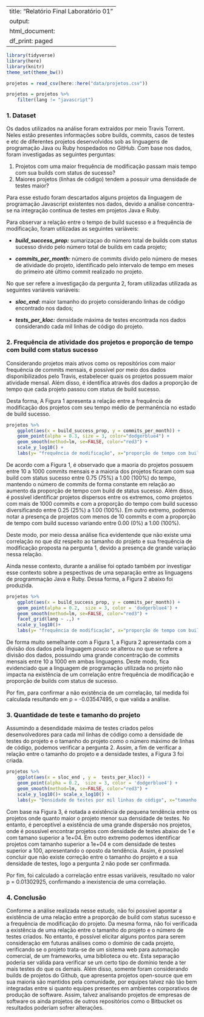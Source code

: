 
---
title: "Relatório Final Laboratório 01"
output:
  html_document:
    df_print: paged
---

```r
library(tidyverse)
library(here)
library(knitr)
theme_set(theme_bw())
```

```r
projetos = read_csv(here::here("data/projetos.csv"))
```

```r
projetos = projetos %>% 
    filter(lang != "javascript")
```

### 1. Dataset
Os dados utilizados na análise foram extraídos por meio Travis Torrent. Neles estão presentes informações sobre builds, commits, casos de testes e etc de diferentes projetos desenvolvidos sob as linguagens de programação Java ou Ruby hospedados no GitHub. Com base nos dados, foram investigadas as seguintes perguntas:

1. Projetos com uma maior frequência de modificação passam mais tempo com sua builds com status de sucesso?
2. Maiores projetos (linhas de código) tendem a possuir uma densidade de testes maior?

Para esse estudo foram descartados alguns projetos da linguagem de programação Javascript existentes nos dados, devido a análise concentra-se na integração contínua de testes em projetos Java e Ruby. 

Para observar a relação entre o tempo de build sucesso e a frequência de modificação, foram utilizadas as seguintes variáveis:

* ***build_success_prop:*** sumarizaçao do número total de builds com status sucesso divido pelo número total de builds em cada projeto;

* ***commits_per_month:*** número de commits divido pelo número de meses de atividade do projeto, identificado pelo intervalo de tempo em meses do primeiro até último commit realizado no projeto. 

No que ser refere a investigação da pergunta 2, foram utilizadas utilizada as seguintes variáveis variáveis:

* ***sloc_end:*** maior tamanho do projeto considerando linhas de código encontrado nos dados;

* ***tests_per_kloc:*** densidade máxima de testes encontrada nos dados considerando cada mil linhas de código do projeto.

### 2. Frequência de atividade dos projetos e proporção de tempo com build com status sucesso

Considerando projetos mais ativos como os repositórios com maior frequência de commits mensais, é possível por meio dos dados disponibilizados pelo Travis, estabelecer quais os projetos possuem maior atividade mensal. Além disso, é identifica através dos dados a proporção de tempo que cada projeto passou com status de build sucesso.

Desta forma, A Figura 1 apresenta a relação entre a frequência de modificação dos projetos com seu tempo médio de permanência no estado de build sucesso. 


```r
projetos %>%
    ggplot(aes(x = build_success_prop, y = commits_per_month)) +
    geom_point(alpha = 0.3, size = 3, color="dodgerblue4") +
    geom_smooth(method=lm, se=FALSE, color="red3") +    
    scale_y_log10() +
    labs(y= "frequência de modificação", x="proporção de tempo com builds com status sucesso", title="Figura 1 - Relação entre tempo médio com build sucesso e commits mensais nos projetos")
```

De acordo com a Figura 1, é observado que a maoria do projetos possuem entre 10 a 1000 commits mensais e a maioria dos projetos ficaram com sua build com status sucesso entre 0.75 (75%) a 1.00 (100%) do tempo, mantendo o número de commits de forma constante em relação ao aumento da proporção de tempo com build de status sucesso. Além disso, é possível identificar projetos dispersos entre os extremos, como projetos com mais de 1000 commits e com a proporção do tempo com build sucesso diversificando entre 0.25 (25%) a 1.00 (100%). Em outro extremo, podemos notar a presença de projetos com menos de 10 commits e com a proporção de tempo com build sucesso variando entre 0.00 (0%) a 1.00 (100%).  

Deste modo, por meio dessa análise fica evidentende que não existe uma correlação no que diz respeito ao tamanho do projeto e sua frequência de modificação proposta na pergunta 1, devido a presença de grande variação nessa relação.

Ainda nesse contexto, durante a análise foi optado também por investigar esse contexto sobre a pespectivas de uma separação entre as linguagens de programmação Java e Ruby. Dessa forma, a Figura 2 abaixo foi produzida.


```r
projetos %>% 
    ggplot(aes(x = build_success_prop, y = commits_per_month)) +
    geom_point(alpha = 0.2,  size = 3, color = 'dodgerblue4') +
    geom_smooth(method=lm, se=FALSE, color="red3") +    
    facet_grid(lang ~ .,) +
    scale_y_log10()+
    labs(y= "frequência de modificação", x="proporção de tempo com builds com status sucesso", title="Figura 2 - Relação entre tempo médio com build sucesso e commits mensais nos projetos considerando a linguagem de programação utilizada")
```

De forma muito semelhante com a Figura 1, a Figura 2 apresentada com a divisão dos dados pela linguagem pouco se alterou no que se refere a divisão dos dados, possuindo uma grande concentração de commits mensais entre 10 a 1000 em ambas linguagens. Deste modo, fica evidenciado que a linguagem de programação utilizada no projeto não impacta na existência de um correlação entre frequência de modificação e proporção de builds com status de sucesso.

Por fim, para confirmar a não existência de um correlação, tal medida foi calculada resultando em ρ = -0.03547495, o que valida a análise.	 

### 3. Quantidade de teste e tamanho do projeto

Assumindo a desendidade máxima de testes criados pelos desenvolvedores para cada mil linhas de código como a densidade de testes do projeto e o tamanho do projeto como o número máximo de linhas de código, podemos verificar a pergunta 2. Assim, a fim de verificar a relação entre o tamanho do projeto e a densidade testes, a Figura 3 foi criada.  


```r
projetos %>% 
    ggplot(aes(x = sloc_end , y =  tests_per_kloc)) + 
    geom_point(alpha = 0.2,  size = 3, color = 'dodgerblue4') + 
    geom_smooth(method=lm, se=FALSE, color="red3") +    
    scale_y_log10()+ scale_x_log10() +
    labs(y= "Densidade de testes por mil linhas de código", x="tamanho do projeto em linhas de código", title="Figura 3 - Relação entre densidade de testes e tamanho do projeto")
```

Com base na Figura 3, é notada a existência de pequena tendência entre os projetos onde quanto maior o projeto menor sua densidade de testes. No entanto, é perceptível a existência de uma grande dispersão nos projetos, onde é posssível encontrar projetos com densidade de testes abaixo de 1 e com tamano superior a 1e+04. Em outro extremo podemos identificar projetos com tamanho superior a 1e+04 e com densidade de testes superior a 100, apresentando o oposto da tendência. Assim, é possível concluir que não existe correção entre o tamanho do projeto e a sua densidade de testes, logo a pergunta 2 não pode ser confirmada.


Por fim, foi calculado a correlação entre essas variáveis, resultado no valor p = 0.01302925, confirmando a inexistencia
de uma correlação.


### 4. Conclusão

Conforme a análise realizada nesse estudo, não foi possível apontar a existência de uma relação entre a proporção de build com status sucesso e a frequência de modificação do projeto. Da mesma forma, não foi verificada a existência de uma relação entre o tamanho do projeto e o número de testes criados. No entanto, é possível elicitar alguns pontos para serem consideração em futuras análises como o domínio de cada projeto, verificando se o projeto trata-se de um sistema web para automação comercial, de um frameworks, uma biblioteca ou etc. Esta separação poderia ser válida para verificar se um certo tipo de domínio tende a ter mais testes do que os demais. Além disso, somente foram considerando builds de projetos do Github, que apresenta projetos open-source que em sua maioria são mantidos pela comunidade, por equipes talvez não tão bem integradas entre si quanto equipes presentes em ambientes corporativos de produção de software. Assim, talvez analisando projetos de empresas de software os ainda projetos de outros repositórios como o Bitbucket os resultados poderiam sofrer alterações. 